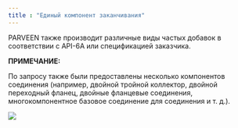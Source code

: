 ```yaml
---
title : "Единый компонент заканчивания"
---
```


PARVEEN также производит различные виды частых добавок в соответствии с API-6A или спецификацией заказчика.

**ПРИМЕЧАНИЕ:**

По запросу также были предоставлены несколько компонентов соединения (например, двойной тройной коллектор, двойной переходный фланец, двойные фланцевые соединения, многокомпонентное базовое соединение для соединения и т. д.).

<img src="./single-completion-component.png" />